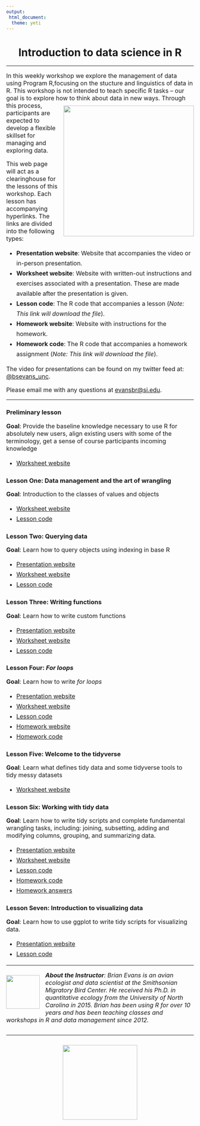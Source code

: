 ```yaml
---
output:
 html_document:
  theme: yeti
---
```


<head>
<link rel="stylesheet" href="https://cdnjs.cloudflare.com/ajax/libs/font-awesome/4.7.0/css/font-awesome.min.css">
</head>

<style>

code{
  background-color:#f2f2f2;
  border-radius: 25px;
}
 
span.co{
  color:#000080;
  font-weight: bold;
}
 
img{
  display: block;
  padding-left: 15px;
  padding-right: 15px;
  padding-top: 10px;
  padding-bottom: 10px;
}

h4{
  text-align: left;
  font-size: 20px;
}

p{
  text-align: left;
  font-size: 16px;
}

ul, ol{
  line-height: 27px;
  text-align: left;
  font-size: 16px;
  margin-left: 0px;
}
 
blockquote{
  font-size: 18px;
  border-left: 8px solid #292093;
  background-color: #e6ffff;
  padding-left: 16px;
  padding-right: 16px;
}
 
.row{
  margin: auto;
}
 
table {
  border-collapse: collapse;
}

table, td, th {
  border: 1px solid black;
  padding: 5px;
  text-align: center;
  vertical-align: middle;
}
 
 /* Create two equal columns that floats next to each other */
.column {
  float: left;
  width: 50%;
  padding: 10px;
}

/* Clear floats after the columns */
.row:after {
  content: "";
  display: table;
  clear: both;
}

.roundBorder {
  border-radius: 25px;
  border: 5px solid #30288C;
  background: #D6EAF8;
  padding-left: 20px;
  padding-right: 20px;
  padding-top: 10px;
  padding-bottom: 10px;
}

.roundBorderBlack {
  border-radius: 25px;
  border: 10px solid #D3D3D3;
  padding-left: 20px;
  padding-right: 20px;
  padding-top: 10px;
  padding-bottom: 10px;
}

.roundBorderBlackEx {
  border-radius: 5px;
  border: 5px solid #D3D3D3;
  padding-left: 5px;
  padding-right: 5px;
  padding-top: 2px;
}

.roundBorderEx {
  border-radius: 3px;
  border: 5px solid #30288C;
  background: #D6EAF8;
  padding-left: 5px;
  padding-right: 5px;
  padding-top: 2px;
}

.tt {
    position: relative;
    display: inline-block;
    class: inline; 
    font-weight: bold;
    font-family: "Avenir";
    font-size: 18px;
    border-bottom: 1px black;
}

/* Tooltip text */
.tt .ttText {
    visibility: hidden;
    font-weight: normal;
    font-size: 18px;
    width: 200px;
    background-color: black;
    border: 1px solid black;
    color: white;
    text-align: left;
    padding: 5px;
    border-radius: 6px;
    position: absolute;
    z-index: 1;
}

/* Show the tooltip text when you mouse over the tooltip container */
.tt:hover .ttText {
    visibility: visible;
}

</style>

<h1 style="text-align: center;"><b>Introduction to data science in R</b></h1>
<hr>

<p>In this weekly workshop we explore the management of data using Program R,focusing on the stucture and linguistics of data in R. This workshop is not intended to teach specific R tasks -- our goal is to explore how to think about data in new ways. 
<img src = "rWorkshop/images/dsWorkflowOverview.png"
  style = "float:right;
  padding-right: 0px;
  width: 350px;">
Through this process, participants are expected to develop a flexible skillset for managing and exploring data.</p>

<p>This web page will act as a clearinghouse for the lessons of this workshop. Each lesson has accompanying hyperlinks. The links are divided into the following types:</p>
<ul>
<li><b>Presentation website</b>: Website that accompanies the video or in-person presentation.</li>
<li><b>Worksheet website</b>: Website with written-out instructions and exercises associated with a presentation. These are made available after the presentation is given.</li>
<li><b>Lesson code</b>: The R code that accompanies a lesson (<i>Note: This link will download the file</i>).</li>
<li><b>Homework website</b>: Website with instructions for the homework.</li>
<li><b>Homework code</b>: The R code that accompanies a homework assignment (<i>Note: This link will download the file</i>).</li>
</ul>

<p>The video for presentations can be found on my twitter feed at: <a href = "https://twitter.com/bsevans_unc">@bsevans_unc</a>.

<p>Please email me with any questions at <a href="mailto:evansbr@si.edu">evansbr@si.edu</a>.
<hr>

<h3>Preliminary lesson</h3>
<p><b>Goal</b>: Provide the baseline knowledge necessary to use R for absolutely new users, align existing users with some of the terminology, get a sense of course participants incoming knowledge</p>
<ul>
<li><a href = "https://smbc-nzp.github.io/introToWorkshop2018.html">Worksheet website</a></li>
</ul>

<h3>Lesson One: Data management and the art of wrangling</h3>
<p><b>Goal</b>: Introduction to the classes of values and objects</p>
<ul>
<li><a href = "https://smbc-nzp.github.io/lesson1_workheet.html">Worksheet website</a></li>
<li><a href = "https://smbc-nzp.github.io/lesson1_code.R" download>Lesson code</a></li>
</ul>

<h3>Lesson Two: Querying data</h3>
<p><b>Goal</b>: Learn how to query objects using indexing in base R</p>
<ul>
<li><a href = "https://smbc-nzp.github.io/lesson2_pres.html">Presentation website</a></li>
<li><a href = "https://smbc-nzp.github.io/lesson2_worksheet.html">Worksheet website</a></li>
<li><a href = "https://smbc-nzp.github.io/lesson2_code.R" download>Lesson code</a></li>
</ul>

<h3>Lesson Three: Writing functions</h3>
<p><b>Goal</b>: Learn how to write custom functions</p>
<ul>
<li><a href = "https://smbc-nzp.github.io/lesson3_pres.html">Presentation website</a></li>
<li><a href = "https://smbc-nzp.github.io/lesson3_worksheet.html">Worksheet website</a></li>
<li><a href = "https://smbc-nzp.github.io/lesson3_code.R" download>Lesson code</a></li>
</ul>

<h3>Lesson Four: <i>For loops</i></h3>
<p><b>Goal</b>: Learn how to write <i>for loops</i></p>
<ul>
<li><a href = "https://smbc-nzp.github.io/lesson4_pres.html">Presentation website</a></li>
<li><a href = "https://smbc-nzp.github.io/lesson4_worksheet.html">Worksheet website</a></li>
<li><a href = "https://smbc-nzp.github.io/lesson4_code.R" download>Lesson code</a></li>
<li><a href = "https://smbc-nzp.github.io/rHomework_lessons1-4.html">Homework website</a></li>
<li><a href = "https://smbc-nzp.github.io/lesson4_code.R" download>Homework code</a></li>
</ul>

<h3>Lesson Five: Welcome to the tidyverse</h3>
<p><b>Goal</b>: Learn what defines tidy data and some tidyverse tools to tidy messy datasets</p>
<ul>
<li><a href = "https://smbc-nzp.github.io/lesson5_worksheet.html">Worksheet website</a></li>
</ul>

<h3>Lesson Six: Working with tidy data</h3>
<p><b>Goal</b>: Learn how to write tidy scripts and complete fundamental wrangling tasks, including: joining, subsetting, adding and modifying columns, grouping, and summarizing data.</p>
<ul>
<li><a href = "https://smbc-nzp.github.io/lesson6_pres.html">Presentation website</a></li>
<li><a href = "https://smbc-nzp.github.io/lesson6_worksheet.html">Worksheet website</a></li>
<li><a href = "https://smbc-nzp.github.io/lesson6_code.R" download>Lesson code</a></li>
<li><a href = "https://smbc-nzp.github.io/lesson6_homeworkQuestions.R" download>Homework code</a></li>
<li><a href = "https://smbc-nzp.github.io/lesson6_homeworkCode.R" download>Homework answers</a></li>
</ul>

<h3>Lesson Seven: Introduction to visualizing data</h3>
<p><b>Goal</b>: Learn how to use ggplot to write tidy scripts for visualizing data.</p>
<ul>
<li><a href = "https://smbc-nzp.github.io/lesson7_pres.html">Presentation website</a></li>
<li><a href = "https://smbc-nzp.github.io/lesson7_code.R" download>Lesson code</a></li>
</ul>

<hr>
<div class = "row">
<img src = "rWorkshop/images/robotBird.jpg"
  style = "float:left;
  padding-left: 0px;
  width: 90px;">
<i><b>About the Instructor</b>: Brian Evans is an avian ecologist and data scientist at the Smithsonian Migratory Bird Center. 
He received his Ph.D. in quantitative ecology from the University of North Carolina in 2015. Brian has been using R for over 10 years and has been teaching classes and workshops in R and data management since 2012.</i>
</div>
<hr>
<img 
  src="rWorkshop/images/nzpLogo.png"
  style= "display: block;
    margin-left: auto;
    margin-right: auto;
    width: 200px;"/>
